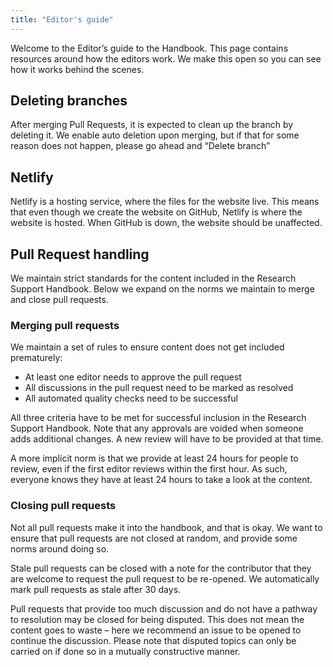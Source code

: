 ```yaml
---
title: "Editor's guide"
---
```


Welcome to the Editor's guide to the Handbook. This page contains resources around how the editors work. We make this open so you can see how it works behind the scenes.

## Deleting branches

After merging Pull Requests, it is expected to clean up the branch by deleting it. We enable auto deletion upon merging, but if that for some reason does not happen, please go ahead and "Delete branch"

## Netlify

Netlify is a hosting service, where the files for the website live. This means that even though we create the website on GitHub, Netlify is where the website is hosted. When GitHub is down, the website should be unaffected.

## Pull Request handling

We maintain strict standards for the content included in the Research Support Handbook. Below we expand on the norms we maintain to merge and close pull requests.

### Merging pull requests

We maintain a set of rules to ensure content does not get included prematurely:

- At least one editor needs to approve the pull request
- All discussions in the pull request need to be marked as resolved
- All automated quality checks need to be successful

All three criteria have to be met for successful inclusion in the Research Support Handbook. Note that any approvals are voided when someone adds additional changes. A new review will have to be provided at that time.

A more implicit norm is that we provide at least 24 hours for people to review, even if the first editor reviews within the first hour. As such, everyone knows they have at least 24 hours to take a look at the content.

### Closing pull requests

Not all pull requests make it into the handbook, and that is okay. We want to ensure that pull requests are not closed at random, and provide some norms around doing so.

Stale pull requests can be closed with a note for the contributor that they are welcome to request the pull request to be re-opened. We automatically mark pull requests as stale after 30 days.

Pull requests that provide too much discussion and do not have a pathway to resolution may be closed for being disputed. This does not mean the content goes to waste – here we recommend an issue to be opened to continue the discussion. Please note that disputed topics can only be carried on if done so in a mutually constructive manner. 